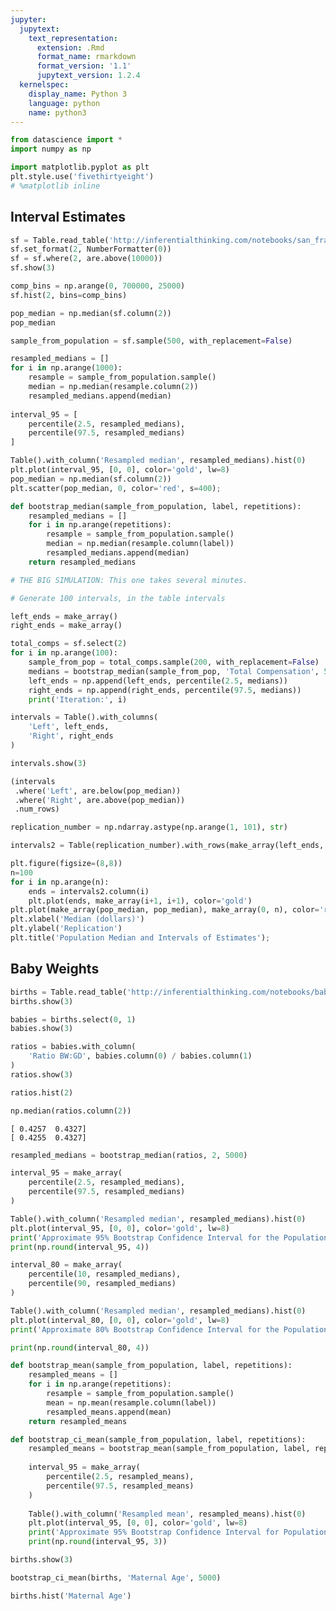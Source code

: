 ```yaml
---
jupyter:
  jupytext:
    text_representation:
      extension: .Rmd
      format_name: rmarkdown
      format_version: '1.1'
      jupytext_version: 1.2.4
  kernelspec:
    display_name: Python 3
    language: python
    name: python3
---
```


```python
from datascience import *
import numpy as np

import matplotlib.pyplot as plt
plt.style.use('fivethirtyeight')
# %matplotlib inline
```

## Interval Estimates

```python
sf = Table.read_table('http://inferentialthinking.com/notebooks/san_francisco_2015.csv').select(3, 11, 21)
sf.set_format(2, NumberFormatter(0))
sf = sf.where(2, are.above(10000))
sf.show(3)
```

```python
comp_bins = np.arange(0, 700000, 25000)
sf.hist(2, bins=comp_bins)
```

```python
pop_median = np.median(sf.column(2))
pop_median
```

```python
sample_from_population = sf.sample(500, with_replacement=False)

resampled_medians = []
for i in np.arange(1000):
    resample = sample_from_population.sample()
    median = np.median(resample.column(2))
    resampled_medians.append(median)
    
interval_95 = [
    percentile(2.5, resampled_medians),
    percentile(97.5, resampled_medians)
]

Table().with_column('Resampled median', resampled_medians).hist(0)
plt.plot(interval_95, [0, 0], color='gold', lw=8)
pop_median = np.median(sf.column(2))
plt.scatter(pop_median, 0, color='red', s=400);
```

```python
def bootstrap_median(sample_from_population, label, repetitions):
    resampled_medians = []
    for i in np.arange(repetitions):
        resample = sample_from_population.sample()
        median = np.median(resample.column(label))
        resampled_medians.append(median)
    return resampled_medians
```

```python
# THE BIG SIMULATION: This one takes several minutes.

# Generate 100 intervals, in the table intervals

left_ends = make_array()
right_ends = make_array()

total_comps = sf.select(2)
for i in np.arange(100):
    sample_from_pop = total_comps.sample(200, with_replacement=False)
    medians = bootstrap_median(sample_from_pop, 'Total Compensation', 5000)
    left_ends = np.append(left_ends, percentile(2.5, medians))
    right_ends = np.append(right_ends, percentile(97.5, medians))
    print('Iteration:', i)

intervals = Table().with_columns(
    'Left', left_ends,
    'Right', right_ends
)    
```

```python
intervals.show(3)
```

```python
(intervals
 .where('Left', are.below(pop_median))
 .where('Right', are.above(pop_median))
 .num_rows)
```

```python
replication_number = np.ndarray.astype(np.arange(1, 101), str)

intervals2 = Table(replication_number).with_rows(make_array(left_ends, right_ends))

plt.figure(figsize=(8,8))
n=100
for i in np.arange(n):
    ends = intervals2.column(i)
    plt.plot(ends, make_array(i+1, i+1), color='gold')
plt.plot(make_array(pop_median, pop_median), make_array(0, n), color='red', lw=2)
plt.xlabel('Median (dollars)')
plt.ylabel('Replication')
plt.title('Population Median and Intervals of Estimates');
```

## Baby Weights

```python
births = Table.read_table('http://inferentialthinking.com/notebooks/baby.csv')
births.show(3)
```

```python
babies = births.select(0, 1)
babies.show(3)
```

```python
ratios = babies.with_column(
    'Ratio BW:GD', babies.column(0) / babies.column(1)
)
ratios.show(3)
```

```python
ratios.hist(2)
```

```python
np.median(ratios.column(2))
```

```
[ 0.4257  0.4327]
[ 0.4255  0.4327]
```

```python
resampled_medians = bootstrap_median(ratios, 2, 5000)
```

```python
interval_95 = make_array(
    percentile(2.5, resampled_medians),
    percentile(97.5, resampled_medians)
)

Table().with_column('Resampled median', resampled_medians).hist(0)
plt.plot(interval_95, [0, 0], color='gold', lw=8)
print('Approximate 95% Bootstrap Confidence Interval for the Population Median')
print(np.round(interval_95, 4))
```

```python
interval_80 = make_array(
    percentile(10, resampled_medians),
    percentile(90, resampled_medians)
)

Table().with_column('Resampled median', resampled_medians).hist(0)
plt.plot(interval_80, [0, 0], color='gold', lw=8)
print('Approximate 80% Bootstrap Confidence Interval for the Population Median')

print(np.round(interval_80, 4))
```

```python
def bootstrap_mean(sample_from_population, label, repetitions):
    resampled_means = []
    for i in np.arange(repetitions):
        resample = sample_from_population.sample()
        mean = np.mean(resample.column(label))
        resampled_means.append(mean)
    return resampled_means
```

```python
def bootstrap_ci_mean(sample_from_population, label, repetitions):
    resampled_means = bootstrap_mean(sample_from_population, label, repetitions)
    
    interval_95 = make_array(
        percentile(2.5, resampled_means),
        percentile(97.5, resampled_means)
    )
    
    Table().with_column('Resampled mean', resampled_means).hist(0)
    plt.plot(interval_95, [0, 0], color='gold', lw=8)
    print('Approximate 95% Bootstrap Confidence Interval for Population Mean:')
    print(np.round(interval_95, 3))
```

```python
births.show(3)
```

```python
bootstrap_ci_mean(births, 'Maternal Age', 5000)
```

```python
births.hist('Maternal Age')
```
